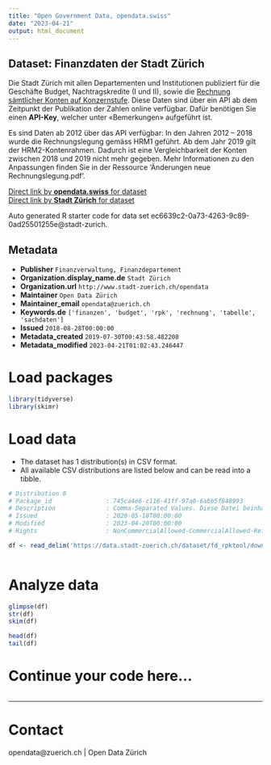 ```yaml
---
title: "Open Government Data, opendata.swiss"
date: "2023-04-21"
output: html_document
---
```


## Dataset: Finanzdaten der Stadt Zürich

Die Stadt Zürich mit allen Departementen und Institutionen publiziert für die Geschäfte Budget, Nachtragskredite (I und II), sowie die [Rechnung sämtlicher Konten auf Konzernstufe](https://www.stadt-zuerich.ch/fd/de/index/finanzen/rechnung.html). Diese Daten sind über ein API ab dem Zeitpunkt der Publikation der Zahlen online verfügbar. Dafür benötigen Sie einen **API-Key**, welcher unter «Bemerkungen» aufgeführt ist.

Es sind Daten ab 2012 über das API verfügbar: In den Jahren 2012 – 2018 wurde die Rechnungslegung gemäss HRM1 geführt. Ab dem Jahr 2019 gilt der HRM2-Kontenrahmen. Dadurch ist eine Vergleichbarkeit der Konten zwischen 2018 und 2019 nicht mehr gegeben. Mehr Informationen zu den Anpassungen finden Sie in der Ressource 'Änderungen neue Rechnungslegung.pdf'.


[Direct link by **opendata.swiss** for dataset](https://opendata.swiss/de/dataset/finanzdaten-der-stadt-zurich1)<br>
[Direct link by **Stadt Zürich** for dataset](https://data.stadt-zuerich.ch/dataset/fd_rpktool)

Auto generated R starter code for data set ec6639c2-0a73-4263-9c89-0ad25501255e@stadt-zurich.

## Metadata

- **Publisher** `Finanzverwaltung, Finanzdepartement`
- **Organization.display_name.de** `Stadt Zürich`
- **Organization.url** `http://www.stadt-zuerich.ch/opendata`
- **Maintainer** `Open Data Zürich`
- **Maintainer_email** `opendata@zuerich.ch`
- **Keywords.de** `['finanzen', 'budget', 'rpk', 'rechnung', 'tabelle', 'sachdaten']`
- **Issued** `2018-08-28T00:00:00`
- **Metadata_created** `2019-07-30T00:43:58.482208`
- **Metadata_modified** `2023-04-21T01:02:43.246447`


# Load packages

```r

library(tidyverse)
library(skimr)

```

# Load data

-   The dataset has 1 distribution(s) in CSV format.
-   All available CSV distributions are listed below and can be read into a tibble.

```r

# Distribution 0
# Package_id               : 745ca4e6-c116-41ff-97a0-6abb5f848993
# Description              : Comma-Separated Values. Diese Datei beinhaltet die 1- und 2-stelligen Sachkontonummern und ihre Bezeichnung.
# Issued                   : 2020-05-18T00:00:00
# Modified                 : 2023-04-20T00:00:00
# Rights                   : NonCommercialAllowed-CommercialAllowed-ReferenceNotRequired

df <- read_delim('https://data.stadt-zuerich.ch/dataset/fd_rpktool/download/sachkonto_codes.csv')



```

# Analyze data

```r

glimpse(df)
str(df)
skim(df)

head(df)
tail(df)

```

# Continue your code here...

```r

```

------------------------------------------------------------------------

# Contact

opendata@zuerich.ch | Open Data Zürich
